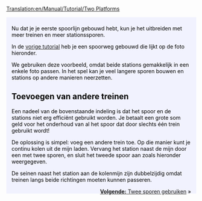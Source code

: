 [[Translation:en/Manual/Tutorial/Two Platforms]]
{{nl/Vertaling|en/Manual/Tutorial/Two Platforms|90}}

{{en/Tabs|2|1
|nl/Manual/Tutorial/Twee platforms|1. Twee platforms<!--
-->|nl/Manual/Tutorial/Twee sporen|2. Twee sporen}}
<div style="padding:.5em 1em 1em 1em; border-top:none; background-color:#f1f2fe; color:#000;">
{{nl/Manual/Tutorial/Tutorial}}
Nu dat je je eerste spoorlijn gebouwd hebt, kun je het uitbreiden met meer treinen en meer stationssporen.

In de [[nl/Manual/Tutorial/Tutorial|vorige tutorial]] heb je een spoorweg gebouwd die lijkt op de foto hieronder.
{{en/Phototable|[[File:en/Manual/Tutorial/Singletrain.png|400px]]|Twee varianten van een station en een trein|None}}

We gebruiken deze voorbeeld, omdat beide stations gemakkelijk in een enkele foto passen. In het spel kan je veel langere sporen bouwen en stations op andere manieren neerzetten.

== Toevoegen van andere treinen ==
Een nadeel van de bovenstaande indeling is dat het spoor en de stations niet erg efficiënt gebruikt worden. Je betaalt een grote som geld voor het onderhoud van al het spoor dat door slechts één trein gebruikt wordt!

De oplossing is simpel: voeg een andere trein toe. Op die manier kunt je continu kolen uit de mijn laden. Vervang het station naast de mijn door een met twee sporen, en sluit het tweede spoor aan zoals hieronder weergegeven.
{{en/Phototable|[[File:en/Manual/Tutorial/TwotrainsOnetrack.png|400px]]|Het station aan de kolenmijn heeft nu twee perrons.|None}}

De seinen naast het station aan de kolenmijn zijn dubbelzijdig omdat treinen langs beide richtingen moeten kunnen passeren.

<span style="float: right">[[en/Tutorial/Twee sporen|'''Volgende:''' Twee sporen gebruiken]] &raquo;</span>
</div>